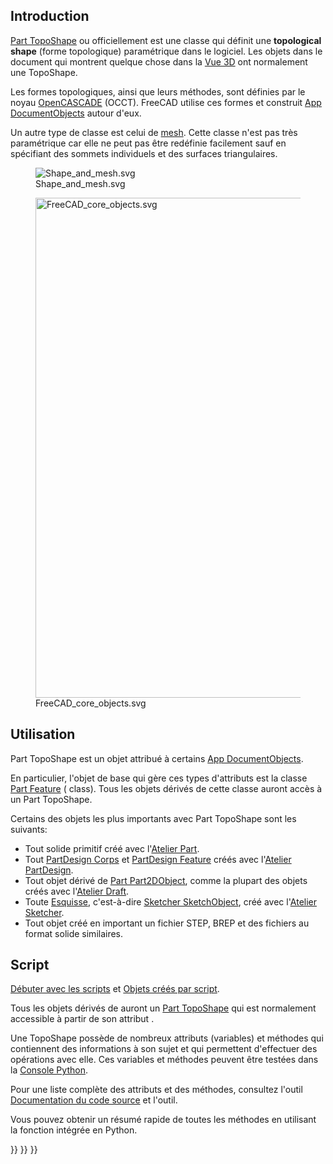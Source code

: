<languages/>
{{TOCright}}

== Introduction ==

[[Part_TopoShape/fr|Part TopoShape]] ou officiellement {{incode|Part::TopoShape}} est une classe qui définit une '''topological shape''' (forme topologique) paramétrique dans le logiciel. Les objets dans le document qui montrent quelque chose dans la [[3D view/fr|Vue 3D]] ont normalement une TopoShape.

Les formes topologiques, ainsi que leurs méthodes, sont définies par le noyau [[OpenCASCADE/fr|OpenCASCADE]] (OCCT). FreeCAD utilise ces formes et construit [[App_DocumentObject/fr|App DocumentObjects]] autour d'eux.

Un autre type de classe est celui de [[Mesh/fr|mesh]]. Cette classe n'est pas très paramétrique car elle ne peut pas être redéfinie facilement sauf en spécifiant des sommets individuels et des surfaces triangulaires.

[[File:Shape_and_mesh.svg]]

{{Caption|A gauche: paramétrique [[Part_TopoShape/fr|Part TopoShape]] définie par les propriétés. A droite: un [[Mesh/fr|maillage]] non paramétrique défini par des sommets et des surfaces triangulaires.}}

[[File:FreeCAD_core_objects.svg|800px]]

{{Caption|Diagramme simplifié des relations entre les objets centraux du programme. La classe {{incode|Part::TopoShape}} est incorporée dans l'objet {{incode|Part::Feature}} et à partir de là, elle est propagée à tous les objets qui en sont dérivés.}}

<span id="Usage"></span>
== Utilisation ==

Part TopoShape est un objet attribué à certains [[App_DocumentObject/fr|App DocumentObjects]].

En particulier, l'objet de base qui gère ces types d'attributs est la classe [[Part_Feature/fr|Part Feature]] ({{incode|Part::Feature}} class). Tous les objets dérivés de cette classe auront accès à un Part TopoShape.

Certains des objets les plus importants avec Part TopoShape sont les suivants:
* Tout solide primitif créé avec l'[[Part_Workbench/fr|Atelier Part]].
* Tout [[PartDesign_Body/fr|PartDesign Corps]] et [[PartDesign_Feature/fr|PartDesign Feature]] créés avec l'[[PartDesign_Workbench/fr|Atelier PartDesign]].
* Tout objet dérivé de [[Part_Part2DObject/fr|Part Part2DObject]], comme la plupart des objets créés avec l'[[Draft_Workbench/fr|Atelier Draft]].
* Toute [[Sketch/fr|Esquisse]], c'est-à-dire [[Sketcher_SketchObject/fr|Sketcher SketchObject]], créé avec l'[[Sketcher_Workbench/fr|Atelier Sketcher]].
* Tout objet créé en important un fichier STEP, BREP et des fichiers au format solide similaires.

<span id="Scripting"></span>
== Script ==

{{Emphasis|Voir aussi :}} [[FreeCAD_Scripting_Basics/fr|Débuter avec les scripts]] et [[Scripted_objects/fr|Objets créés par script]].

Tous les objets dérivés de {{incode|Part::Feature}} auront un [[Part TopoShape/fr|Part TopoShape]] qui est normalement accessible à partir de son attribut {{incode|Shape}}.
{{Code|code=
import FreeCAD as App

doc = App.newDocument()
obj = App.ActiveDocument.addObject("Part::Box", "Box")
print(obj.Shape)
}}

Une TopoShape possède de nombreux attributs (variables) et méthodes qui contiennent des informations à son sujet et qui permettent d'effectuer des opérations avec elle. Ces variables et méthodes peuvent être testées dans la [[Python_console/fr|Console Python]].
{{Code|code=
print(obj.Shape.Area)
print(obj.Shape.BoundBox)
print(obj.Shape.CenterOfMass)
print(obj.Shape.ShapeType)

obj.Shape.check()
obj.Shape.copy()
obj.Shape.exportStep("my_file.step")
obj.Shape.exportStl("my_file.stl")
}}

Pour une liste complète des attributs et des méthodes, consultez l'outil [[Source_documentation/fr|Documentation du code source]] et l'outil{{Button|[[File:Std PythonHelp.svg|16px]] [[Std_PythonHelp/fr|Std Documentation modules Python]]}}.

Vous pouvez obtenir un résumé rapide de toutes les méthodes en utilisant la fonction intégrée {{incode|help()}} en Python.
{{Code|code=
help(obj.Shape)
}}


{{Part Tools navi{{#translation:}}}}
{{Document objects navi{{#translation:}}}}
{{Userdocnavi{{#translation:}}}}